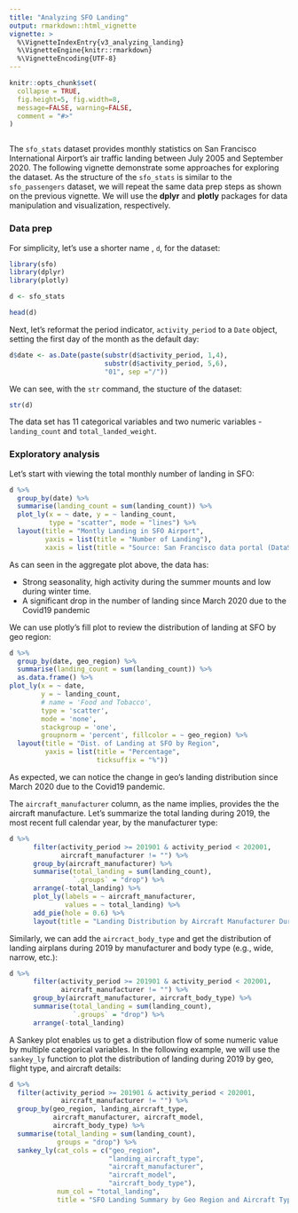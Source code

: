 ```yaml
---
title: "Analyzing SFO Landing"
output: rmarkdown::html_vignette
vignette: >
  %\VignetteIndexEntry{v3_analyzing_landing}
  %\VignetteEngine{knitr::rmarkdown}
  %\VignetteEncoding{UTF-8}
---
```


```r
knitr::opts_chunk$set(
  collapse = TRUE,
  fig.height=5, fig.width=8, 
  message=FALSE, warning=FALSE,
  comment = "#>"
)
```

```r

```

The `sfo_stats` dataset provides monthly statistics on San Francisco International Airport's air traffic landing between July 2005 and September 2020. The following vignette demonstrate some approaches for exploring the dataset. As the structure  of the `sfo_stats` is similar to the `sfo_passengers` dataset, we will repeat the same data prep steps as shown on the previous vignette. We will use the **dplyr** and **plotly** packages for data manipulation and visualization, respectively.

### Data prep

For simplicity, let's use a shorter name , `d`, for the dataset:

```r
library(sfo)
library(dplyr)
library(plotly)

d <- sfo_stats

head(d)
```

Next, let's reformat the period indicator, `activity_period` to a `Date` object, setting the first day of the month as the default day:

```r
d$date <- as.Date(paste(substr(d$activity_period, 1,4), 
                        substr(d$activity_period, 5,6), 
                        "01", sep ="/"))
```

We can see, with the `str` command, the stucture of the dataset:

```r
str(d)
```

The data set has 11 categorical variables and two numeric variables - `landing_count` and `total_landed_weight`.


### Exploratory analysis

Let's start with viewing the total monthly number of landing in SFO:

```r
d %>% 
  group_by(date) %>%
  summarise(landing_count = sum(landing_count)) %>%
  plot_ly(x = ~ date, y = ~ landing_count,
          type = "scatter", mode = "lines") %>% 
  layout(title = "Montly Landing in SFO Airport",
         yaxis = list(title = "Number of Landing"),
         xaxis = list(title = "Source: San Francisco data portal (DataSF)"))

```

As can seen in the aggregate plot above, the data has:

* Strong seasonality, high activity during the summer mounts and low during winter time. 
* A significant drop in the number of landing since March 2020 due to the Covid19 pandemic
 
We can use plotly's fill plot to review the distribution of landing at SFO by geo region:

```r
d %>% 
  group_by(date, geo_region) %>%
  summarise(landing_count = sum(landing_count)) %>%
  as.data.frame() %>%
plot_ly(x = ~ date, 
        y = ~ landing_count,
        # name = 'Food and Tobacco', 
        type = 'scatter', 
        mode = 'none', 
        stackgroup = 'one', 
        groupnorm = 'percent', fillcolor = ~ geo_region) %>%
  layout(title = "Dist. of Landing at SFO by Region",
         yaxis = list(title = "Percentage",
                      ticksuffix = "%"))
```

As expected, we can notice the change in geo's landing distribution since March 2020 due to the Covid19 pandemic. 

The `aircraft_manufacturer` column, as the name implies, provides the the aircraft manufacture. Let's summarize the total landing during 2019, the most recent full calendar year, by the manufacturer type:

```r
d %>% 
      filter(activity_period >= 201901 & activity_period < 202001,
             aircraft_manufacturer != "") %>%
      group_by(aircraft_manufacturer) %>%
      summarise(total_landing = sum(landing_count),
                `.groups` = "drop") %>%
      arrange(-total_landing) %>%
      plot_ly(labels = ~ aircraft_manufacturer,
              values = ~ total_landing) %>%
      add_pie(hole = 0.6) %>%
      layout(title = "Landing Distribution by Aircraft Manufacturer During 2019")
```

Similarly, we can add the `aircract_body_type` and get the distribution of landing airplans during 2019 by manufacturer and body type (e.g., wide, narrow, etc.):

```r
d %>% 
      filter(activity_period >= 201901 & activity_period < 202001,
             aircraft_manufacturer != "") %>%
      group_by(aircraft_manufacturer, aircraft_body_type) %>%
      summarise(total_landing = sum(landing_count),
                `.groups` = "drop") %>%
      arrange(-total_landing)
```

A Sankey plot enables us to get a distribution flow of some numeric value by multiple categorical variables. In the following example, we will use the `sankey_ly` function to plot the distribution of landing during 2019 by geo, flight type, and aircraft details:

```r
d %>%
  filter(activity_period >= 201901 & activity_period < 202001,
             aircraft_manufacturer != "") %>%
  group_by(geo_region, landing_aircraft_type, 
           aircraft_manufacturer, aircraft_model, 
           aircraft_body_type) %>%
  summarise(total_landing = sum(landing_count),
            groups = "drop") %>%
  sankey_ly(cat_cols = c("geo_region", 
                         "landing_aircraft_type", 
                         "aircraft_manufacturer",
                         "aircraft_model",
                         "aircraft_body_type"),
            num_col = "total_landing",
            title = "SFO Landing Summary by Geo Region and Aircraft Type During 2019")  
```

